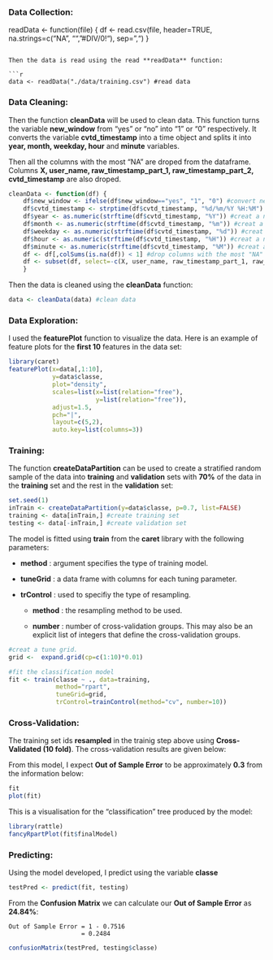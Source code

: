 ### Data Collection:


readData <- function(file) {
    df <- read.csv(file,
                   header=TRUE, 
                   na.strings=c("NA", "", "#DIV/0!"), 
                   sep=",")
    }
```

Then the data is read using the read **readData** function:

```r
data <- readData("./data/training.csv") #read data
```

### Data Cleaning:

Then the function **cleanData** will be used to clean data. This function turns the variable **new_window** from "yes" or "no" into "1" or "0" respectively. It converts the variable **cvtd_timestamp** into a time object and splits it into **year, month, weekday, hour** and **minute** variables.

Then all the columns with the most "NA" are droped from the dataframe. Columns **X, user_name, raw_timestamp_part_1, raw_timestamp_part_2, cvtd_timestamp** are also droped.

```r
cleanData <- function(df) {    
    df$new_window <- ifelse(df$new_window=="yes", "1", "0") #convert new_window into "0" or "1"
    df$cvtd_timestamp <- strptime(df$cvtd_timestamp, "%d/%m/%Y %H:%M") #convert cvtd_timestamp into a time object
    df$year <- as.numeric(strftime(df$cvtd_timestamp, "%Y")) #creat a new feature year
    df$month <- as.numeric(strftime(df$cvtd_timestamp, "%m")) #creat a new feature month
    df$weekday <- as.numeric(strftime(df$cvtd_timestamp, "%d")) #creat a new feature weekday
    df$hour <- as.numeric(strftime(df$cvtd_timestamp, "%H")) #creat a new feature hour
    df$minute <- as.numeric(strftime(df$cvtd_timestamp, "%M")) #creat a new feature minute
    df <- df[,colSums(is.na(df)) < 1] #drop columns with the most "NA"
    df <- subset(df, select=-c(X, user_name, raw_timestamp_part_1, raw_timestamp_part_2, cvtd_timestamp)) #drop noisy features 
    }
```

Then the data is cleaned using the **cleanData** function:

```r
data <- cleanData(data) #clean data
```

### Data Exploration:

I used the **featurePlot** function to visualize the data. Here is an example of feature plots for the **first 10** features in the data set:

```r
library(caret)
featurePlot(x=data[,1:10],
            y=data$classe,
            plot="density",
            scales=list(x=list(relation="free"),
                        y=list(relation="free")),
            adjust=1.5,
            pch="|",
            layout=c(5,2),
            auto.key=list(columns=3))
```

### Training:

The function **createDataPartition** can be used to create a stratified random sample of the data into **training** and **validation** sets with **70%** of the data in the **training** set and the rest in the **validation** set:

```r
set.seed(1)
inTrain <- createDataPartition(y=data$classe, p=0.7, list=FALSE)
training <- data[inTrain,] #create training set
testing <- data[-inTrain,] #create validation set
```

The model is fitted using **train** from the **caret** library with the following parameters:

* **method** : argument specifies the type of training model.

* **tuneGrid** : a data frame with columns for each tuning parameter.

* **trControl** :  used to specifiy the type of resampling.

    * **method** : the resampling method to be used.

    * **number** : number of cross-validation groups. This may also be an explicit list of integers that define the cross-validation groups.

```r
#creat a tune grid.
grid <-  expand.grid(cp=c(1:10)*0.01)

#fit the classification model
fit <- train(classe ~ ., data=training,
             method="rpart",
             tuneGrid=grid,
             trControl=trainControl(method="cv", number=10))
```

### Cross-Validation:

The training set ids **resampled** in the trainig step above using **Cross-Validated (10 fold)**. The cross-validation results are given below:

From this model, I expect **Out of Sample Error** to be approximately **0.3** from the information below:

```r
fit
plot(fit)
```

This is a visualisation for the "classification" tree produced by the model:

```r
library(rattle)
fancyRpartPlot(fit$finalModel)
```

### Predicting:

Using the model developed, I predict using the variable **classe**

```r
testPred <- predict(fit, testing)
```

From the **Confusion Matrix** we can calculate our **Out of Sample Error** as **24.84%**:

    Out of Sample Error = 1 - 0.7516
                        = 0.2484

```r
confusionMatrix(testPred, testing$classe)
```

